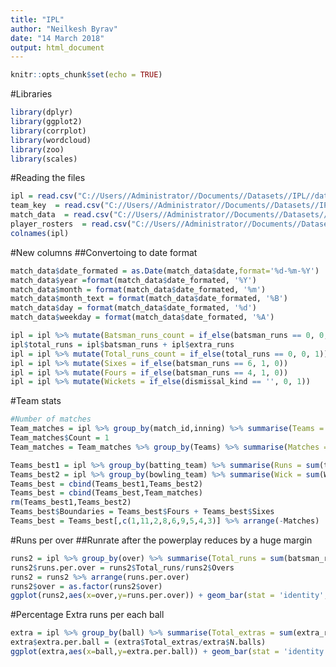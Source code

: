 ---
title: "IPL"
author: "Neilkesh Byrav"
date: "14 March 2018"
output: html_document
---

```{r setup, include=FALSE}
knitr::opts_chunk$set(echo = TRUE)
```

#Libraries
```{r}
library(dplyr)
library(ggplot2)
library(corrplot)
library(wordcloud)
library(zoo)
library(scales)
```

#Reading the files
```{r}
ipl = read.csv("C://Users//Administrator//Documents//Datasets//IPL//datasets//train//ball_by_ball_data.csv")
team_key  = read.csv("C://Users//Administrator//Documents//Datasets//IPL//datasets//train//key_teams.csv")
match_data  = read.csv("C://Users//Administrator//Documents//Datasets//IPL//datasets//train//match_data.csv")
player_rosters  = read.csv("C://Users//Administrator//Documents//Datasets//IPL//datasets//train//player_rosters.csv")
colnames(ipl)
```

#New columns
##Convertoing to date format

```{r, message=FALSE, warning=FALSE}
match_data$date_formated = as.Date(match_data$date,format='%d-%m-%Y')
match_data$year =format(match_data$date_formated, '%Y')
match_data$month = format(match_data$date_formated, '%m')
match_data$month_text = format(match_data$date_formated, '%B')
match_data$day = format(match_data$date_formated, '%d')
match_data$weekday = format(match_data$date_formated, '%A')
```

```{r}
ipl = ipl %>% mutate(Batsman_runs_count = if_else(batsman_runs == 0, 0, 1))
ipl$total_runs = ipl$batsman_runs + ipl$extra_runs
ipl = ipl %>% mutate(Total_runs_count = if_else(total_runs == 0, 0, 1))
ipl = ipl %>% mutate(Sixes = if_else(batsman_runs == 6, 1, 0))
ipl = ipl %>% mutate(Fours = if_else(batsman_runs == 4, 1, 0))
ipl = ipl %>% mutate(Wickets = if_else(dismissal_kind == '', 0, 1))
```

#Team stats
```{r}
#Number of matches
Team_matches = ipl %>% group_by(match_id,inning) %>% summarise(Teams = unique(batting_team))
Team_matches$Count = 1
Team_matches = Team_matches %>% group_by(Teams) %>% summarise(Matches =sum(Count)) 

Teams_best1 = ipl %>% group_by(batting_team) %>% summarise(Runs = sum(total_runs),Sixes = sum(Sixes),Fours = sum(Fours),Strike_rate = sum(total_runs)/n()*100,Bat_avg = sum(total_runs)/sum(Wickets))
Teams_best2 = ipl %>% group_by(bowling_team) %>% summarise(Wick = sum(Wickets),Bowl_avg = sum(total_runs)/sum(Wickets))
Teams_best = cbind(Teams_best1,Teams_best2)
Teams_best = cbind(Teams_best,Team_matches)
rm(Teams_best1,Teams_best2)
Teams_best$Boundaries = Teams_best$Fours + Teams_best$Sixes
Teams_best = Teams_best[,c(1,11,2,8,6,9,5,4,3)] %>% arrange(-Matches)
```

#Runs per over
##Runrate after the powerplay reduces by a huge margin
```{r}
runs2 = ipl %>% group_by(over) %>% summarise(Total_runs = sum(batsman_runs),Overs = n()/6)
runs2$runs.per.over = runs2$Total_runs/runs2$Overs
runs2 = runs2 %>% arrange(runs.per.over)
runs2$over = as.factor(runs2$over)
ggplot(runs2,aes(x=over,y=runs.per.over)) + geom_bar(stat = 'identity',fill = 'red') 
```

#Percentage Extra runs per each ball
```{r}
extra = ipl %>% group_by(ball) %>% summarise(Total_extras = sum(extra_runs),N.balls = n())
extra$extra.per.ball = (extra$Total_extras/extra$N.balls)
ggplot(extra,aes(x=ball,y=extra.per.ball)) + geom_bar(stat = 'identity') + scale_x_continuous(breaks= pretty_breaks())
```

